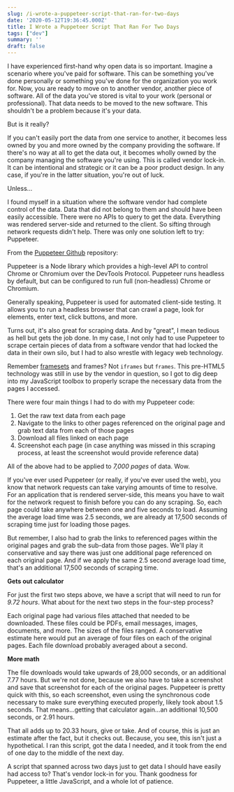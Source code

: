 ```yaml
---
slug: /i-wrote-a-puppeteer-script-that-ran-for-two-days
date: '2020-05-12T19:36:45.000Z'
title: I Wrote a Puppeteer Script That Ran For Two Days
tags: ["dev"]
summary: ''
draft: false
---
```

I have experienced first-hand why open data is so important. Imagine a scenario where you've paid for software. This can be something you've done personally or something you've done for the organization you work for. Now, you are ready to move on to another vendor, another piece of software. All of the data you've stored is vital to your work (personal or professional). That data needs to be moved to the new software. This shouldn't be a problem because it's your data.

But is it really?

If you can't easily port the data from one service to another, it becomes less owned by you and more owned by the company providing the software. If there's no way at all to get the data out, it becomes wholly owned by the company managing the software you're using. This is called vendor lock-in. It can be intentional and strategic or it can be a poor product design. In any case, if you're in the latter situation, you're out of luck.

Unless…

I found myself in a situation where the software vendor had complete control of the data. Data that did not belong to them and should have been easily accessible. There were no APIs to query to get the data. Everything was rendered server-side and returned to the client. So sifting through network requests didn't help. There was only one solution left to try: Puppeteer.

From the [Puppeteer Github](https://github.com/puppeteer/puppeteer) repository:

Puppeteer is a Node library which provides a high-level API to control Chrome or Chromium over the DevTools Protocol. Puppeteer runs headless by default, but can be configured to run full (non-headless) Chrome or Chromium.

Generally speaking, Puppeteer is used for automated client-side testing. It allows you to run a headless browser that can crawl a page, look for elements, enter text, click buttons, and more.

Turns out, it's also great for scraping data. And by "great", I mean tedious as hell but gets the job done. In my case, I not only had to use Puppeteer to scrape certain pieces of data from a software vendor that had locked the data in their own silo, but I had to also wrestle with legacy web technology.

Remember [framesets](https://developer.mozilla.org/en-US/docs/Web/HTML/Element/frameset) and frames? Not `iframes` but `frames`. This pre-HTML5 technology was still in use by the vendor in question, so I got to dig deep into my JavaScript toolbox to properly scrape the necessary data from the pages I accessed.

There were four main things I had to do with my Puppeteer code:

1.  Get the raw text data from each page
2.  Navigate to the links to other pages referenced on the original page and grab text data from each of those pages
3.  Download all files linked on each page
4.  Screenshot each page (in case anything was missed in this scraping process, at least the screenshot would provide reference data)

All of the above had to be applied to _7,000 pages_ of data. Wow.

If you've ever used Puppeteer (or really, if you've ever used the web), you know that network requests can take varying amounts of time to resolve. For an application that is rendered server-side, this means you have to wait for the network request to finish before you can do any scraping. So, each page could take anywhere between one and five seconds to load. Assuming the average load time was 2.5 seconds, we are already at 17,500 seconds of scraping time just for loading those pages.

But remember, I also had to grab the links to referenced pages within the original pages and grab the sub-data from those pages. We'll play it conservative and say there was just one additional page referenced on each original page. And if we apply the same 2.5 second average load time, that's an additional 17,500 seconds of scraping time.

**Gets out calculator**

For just the first two steps above, we have a script that will need to run for _9.72 hours_. What about for the next two steps in the four-step process?

Each original page had various files attached that needed to be downloaded. These files could be PDFs, email messages, images, documents, and more. The sizes of the files ranged. A conservative estimate here would put an average of four files on each of the original pages. Each file download probably averaged about a second.

**More math**

The file downloads would take upwards of 28,000 seconds, or an additional 7.77 hours. But we're not done, because we also have to take a screenshot and save that screenshot for each of the original pages. Puppeteer is pretty quick with this, so each screenshot, even using the synchronous code necessary to make sure everything executed properly, likely took about 1.5 seconds. That means…getting that calculator again…an additional 10,500 seconds, or 2.91 hours.

That all adds up to 20.33 hours, give or take. And of course, this is just an estimate after the fact, but it checks out. Because, you see, this isn't just a hypothetical. I ran this script, got the data I needed, and it took from the end of one day to the middle of the next day.

A script that spanned across two days just to get data I should have easily had access to? That's vendor lock-in for you. Thank goodness for Puppeteer, a little JavaScript, and a whole lot of patience.
